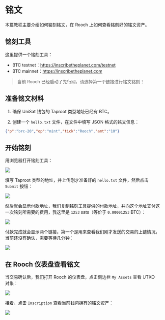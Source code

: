 # 铭文

本篇教程主要介绍如何铭刻铭文，在 Rooch 上如何查看铭刻好的铭文资产。

## 铭刻工具

这里提供一个铭刻工具：

- BTC testnet：https://inscribetheplanet.com/testnet
- BTC mainnet：https://inscribetheplanet.com

> 当前 Rooch 已经启动了先行网，请选择第一个链接进行铭文铭刻！

## 准备铭文材料

1. 确保 UniSat 钱包的 Taproot 类型地址已经有 BTC。

2. 创建一个 `hello.txt` 文件，在文件中填写 JSON 格式的铭文信息：

```json
{"p":"brc-20","op":"mint","tick":"Rooch","amt":"10"}
```

## 开始铭刻

用浏览器打开铭刻工具：

![](/docs/inscription/inscription-tool.png)

填写 Taproot 类型的地址，并上传刚才准备好的 `hello.txt` 文件，然后点击 `Submit` 按钮：

![](/docs/inscription/inscription-input.png)

然后就会显示付款地址，我们复制铭刻工具提供的付款地址，并向这个地址支付这一次铭刻所需要的费用，我这里是 `1253` sats（等价于 `0.00001253` BTC）：

![](/docs/inscription/pay.png)

付款完成就会显示两个链接，第一个是用来查看我们刚才发送的交易的上链情况，当前还没有确认，需要等待几分钟：

![](/docs/inscription/tx-confirmed.png)

## 在 Rooch 仪表盘查看铭文

当交易确认后，我们打开 Rooch 的仪表盘，点击侧边栏 `My Assets` 查看 UTXO 对象：

![](/docs/inscription/dashboard-utxo.png)

接着，点击 `Inscription` 查看当前钱包拥有的铭文资产：

![](/docs/inscription/dashboard-inscription.png)
